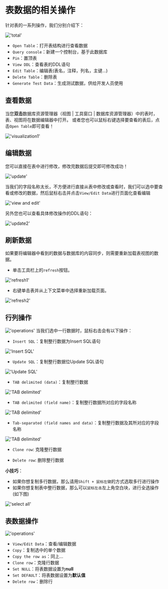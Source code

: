 # 表数据的相关操作

针对表的一系列操作，我们分别介绍下：

!['total'](/image/connection-manage/total.png)

- `Open Table`：打开表结构进行查看数据
- `Query console`：新建一个控制台，基于此数据库
- `Pin`：置顶表
- `View DDL`：查看表的DDL语句
- `Edit Table`：编辑表(表名，注释，列名，主键...)
- `Delete Table`：删除表
- `Generate Test Data`：生成测试数据，供给开发人员使用

## 查看数据

当您**双击**数据库资源管理器（视图 | 工具窗口 | 数据库资源管理器）中的表时，表、视图将在数据编辑器中打开。
或者您也可以鼠标右键选择要查看的表后，点击`Open Table`即可查看！

!['visualization1'](/image/connection-manage/visualization1.png)

## 编辑数据

您可以直接在表中进行修改，修改完数据后提交即可修改成功！

!['update'](/image/connection-manage/directUpdate.png)

当我们的字段名称太长，不方便进行直接从表中修改或查看时，我们可以选中要查看或修改的数据，然后鼠标右击并点击`View/Edit Data`进行页面化查看编辑

!['view and edit'](/image/connection-manage/VE_data.png)

另外您也可以查看具体修改操作的DDL语句：

!['update2'](/image/connection-manage/update2.png)


## 刷新数据

如果要将编辑器中看到的数据与数据库的内容同步，则需要重新加载表视图的数据。

- 单击工具栏上的`refresh`按钮。

!['refresh1'](/image/connection-manage/refresh1.png)

- 右键单击表并从上下文菜单中选择重新加载页面。

!['refresh2'](/image/connection-manage/refresh2.png)

## 行列操作

!['operations'](/image/connection-manage/operations_data2.png)
当我们选中一行数据时，鼠标右击会有以下操作：

- `Insert SQL`：复制整行数据为Insert SQL语句

!['Insert SQL'](/image/connection-manage/Insert_SQL.png)

- `Update SQL`：复制整行数据位Update SQL语句

!['Update SQL'](/image/connection-manage/Update_SQL.png)

- `TAB delimited (data)`：复制整行数据

!['TAB delimited'](/image/connection-manage/TAB_data.png)

- `TAB delimited (field name)`：复制整行数据所对应的字段名称

!['TAB delimited'](/image/connection-manage/TAB_field.png)

- `Tab-separated (field names and data)`：复制整行数据及其所对应的字段名称

!['TAB delimited'](/image/connection-manage/TAB_all.png)

- `Clone row`: 克隆整行数据

- `Delete row`: 删除整行数据

**小技巧**：
- 如果你想复制多行数据，那么请用`Shift + 鼠标左键`的方式选取多行进行操作
- 如果你想复制表中整行数据，那么可以`鼠标左击`左上角空白块，进行全选操作(如下图)

!['select all'](/image/connection-manage/selectAll.png)

## 表数据操作

!['operations'](/image/connection-manage/operations_data.png)

- `View/Edit Data`：查看/编辑数据
- `Copy`：复制选中的单个数据
- `Copy the row as`：同上...
- `Clone row`：克隆行数据
- `Set NULL`：将表数据设置为**null**
- `Set DEFAULT`：将表数据设置为**默认值**
- `Delete row`：删除行


